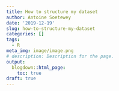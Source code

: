 ```yaml
---
title: How to structure my dataset
author: Antoine Soetewey
date: '2019-12-19'
slug: how-to-structure-my-dataset
categories: []
tags:
  - R
meta_img: image/image.png
# description: Description for the page.
output:
  blogdown::html_page:
    toc: true
draft: true
---
```

